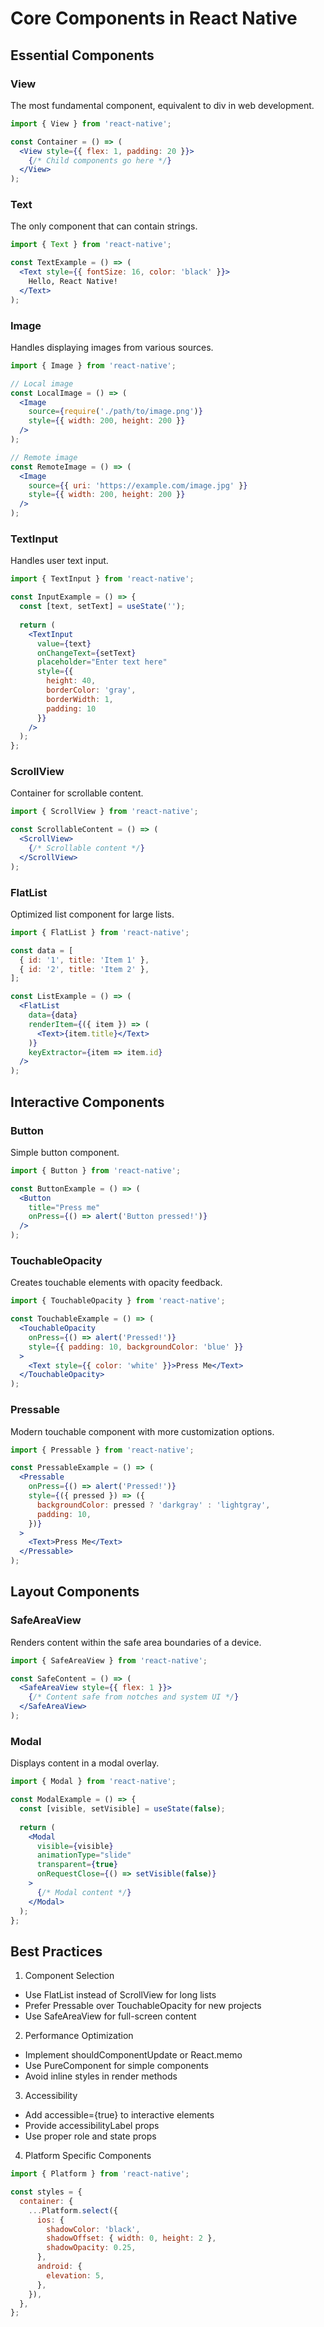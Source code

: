 # Core Components in React Native

## Essential Components

### View
The most fundamental component, equivalent to div in web development.
```jsx
import { View } from 'react-native';

const Container = () => (
  <View style={{ flex: 1, padding: 20 }}>
    {/* Child components go here */}
  </View>
);
```

### Text
The only component that can contain strings.
```jsx
import { Text } from 'react-native';

const TextExample = () => (
  <Text style={{ fontSize: 16, color: 'black' }}>
    Hello, React Native!
  </Text>
);
```

### Image
Handles displaying images from various sources.
```jsx
import { Image } from 'react-native';

// Local image
const LocalImage = () => (
  <Image 
    source={require('./path/to/image.png')}
    style={{ width: 200, height: 200 }}
  />
);

// Remote image
const RemoteImage = () => (
  <Image 
    source={{ uri: 'https://example.com/image.jpg' }}
    style={{ width: 200, height: 200 }}
  />
);
```

### TextInput
Handles user text input.
```jsx
import { TextInput } from 'react-native';

const InputExample = () => {
  const [text, setText] = useState('');
  
  return (
    <TextInput
      value={text}
      onChangeText={setText}
      placeholder="Enter text here"
      style={{ 
        height: 40,
        borderColor: 'gray',
        borderWidth: 1,
        padding: 10
      }}
    />
  );
};
```

### ScrollView
Container for scrollable content.
```jsx
import { ScrollView } from 'react-native';

const ScrollableContent = () => (
  <ScrollView>
    {/* Scrollable content */}
  </ScrollView>
);
```

### FlatList
Optimized list component for large lists.
```jsx
import { FlatList } from 'react-native';

const data = [
  { id: '1', title: 'Item 1' },
  { id: '2', title: 'Item 2' },
];

const ListExample = () => (
  <FlatList
    data={data}
    renderItem={({ item }) => (
      <Text>{item.title}</Text>
    )}
    keyExtractor={item => item.id}
  />
);
```

## Interactive Components

### Button
Simple button component.
```jsx
import { Button } from 'react-native';

const ButtonExample = () => (
  <Button
    title="Press me"
    onPress={() => alert('Button pressed!')}
  />
);
```

### TouchableOpacity
Creates touchable elements with opacity feedback.
```jsx
import { TouchableOpacity } from 'react-native';

const TouchableExample = () => (
  <TouchableOpacity
    onPress={() => alert('Pressed!')}
    style={{ padding: 10, backgroundColor: 'blue' }}
  >
    <Text style={{ color: 'white' }}>Press Me</Text>
  </TouchableOpacity>
);
```

### Pressable
Modern touchable component with more customization options.
```jsx
import { Pressable } from 'react-native';

const PressableExample = () => (
  <Pressable
    onPress={() => alert('Pressed!')}
    style={({ pressed }) => ({
      backgroundColor: pressed ? 'darkgray' : 'lightgray',
      padding: 10,
    })}
  >
    <Text>Press Me</Text>
  </Pressable>
);
```

## Layout Components

### SafeAreaView
Renders content within the safe area boundaries of a device.
```jsx
import { SafeAreaView } from 'react-native';

const SafeContent = () => (
  <SafeAreaView style={{ flex: 1 }}>
    {/* Content safe from notches and system UI */}
  </SafeAreaView>
);
```

### Modal
Displays content in a modal overlay.
```jsx
import { Modal } from 'react-native';

const ModalExample = () => {
  const [visible, setVisible] = useState(false);
  
  return (
    <Modal
      visible={visible}
      animationType="slide"
      transparent={true}
      onRequestClose={() => setVisible(false)}
    >
      {/* Modal content */}
    </Modal>
  );
};
```

## Best Practices

1. Component Selection
- Use FlatList instead of ScrollView for long lists
- Prefer Pressable over TouchableOpacity for new projects
- Use SafeAreaView for full-screen content

2. Performance Optimization
- Implement shouldComponentUpdate or React.memo
- Use PureComponent for simple components
- Avoid inline styles in render methods

3. Accessibility
- Add accessible={true} to interactive elements
- Provide accessibilityLabel props
- Use proper role and state props

4. Platform Specific Components
```jsx
import { Platform } from 'react-native';

const styles = {
  container: {
    ...Platform.select({
      ios: {
        shadowColor: 'black',
        shadowOffset: { width: 0, height: 2 },
        shadowOpacity: 0.25,
      },
      android: {
        elevation: 5,
      },
    }),
  },
};
```
